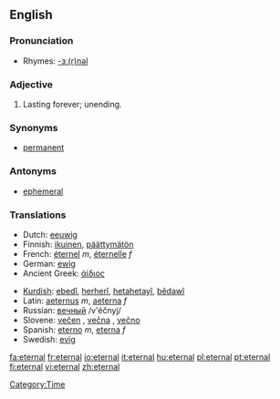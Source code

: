 ==English==

===Pronunciation===
*Rhymes: [[Rhymes:English:-ɜː(r)nəl|-ɜː(r)nəl]]

===Adjective===
{{en-adj|-}}

# Lasting forever; unending.

===Synonyms===
*[[permanent]]

===Antonyms===
*[[ephemeral]]

===Translations===
{{top}}
*Dutch: [[eeuwig]]
*Finnish: [[ikuinen]], [[päättymätön]]
*French: [[éternel]] ''m'', [[éternelle]] ''f''
*German: [[ewig]]
*Ancient Greek: [[άίδιος]]
{{mid}}
*[[Kurdish]]: [[ebedî]], [[herherî]], [[hetahetayî]], [[bêdawî]]
*Latin: [[aeternus]] ''m'', [[aeterna]] ''f''
*Russian: [[вечный]] /v'éčnyj/
*Slovene: [[večen]] {{m}}, [[večna]] {{f}}, [[večno]] {{n}}
*Spanish: [[eterno]] ''m'', [[eterna]] ''f''
*Swedish: [[evig]]
{{bottom}}

[[Category:Time]]

[[fa:eternal]]
[[fr:eternal]]
[[io:eternal]]
[[it:eternal]]
[[hu:eternal]]
[[pl:eternal]]
[[pt:eternal]]
[[fi:eternal]]
[[vi:eternal]]
[[zh:eternal]]